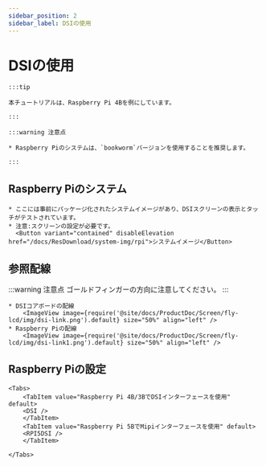 ```yaml
---
sidebar_position: 2
sidebar_label: DSIの使用
---
```







# DSIの使用

    :::tip

    本チュートリアルは、Raspberry Pi 4Bを例にしています。

    :::

    :::warning 注意点

    * Raspberry Piのシステムは、`bookworm`バージョンを使用することを推奨します。

    :::

## Raspberry Piのシステム
    * ここには事前にパッケージ化されたシステムイメージがあり、DSIスクリーンの表示とタッチがテストされています。
    * 注意:スクリーンの設定が必要です。
      <Button variant="contained" disableElevation href="/docs/ResDownload/system-img/rpi">システムイメージ</Button>

## 参照配線

:::warning 注意点
ゴールドフィンガーの方向に注意してください。
:::


    * DSIコアボードの配線
        <ImageView image={require('@site/docs/ProductDoc/Screen/fly-lcd/img/dsi-link.png').default} size="50%" align="left" />
    * Raspberry Piの配線
        <ImageView image={require('@site/docs/ProductDoc/Screen/fly-lcd/img/dsi-link1.png').default} size="50%" align="left" />

## Raspberry Piの設定

    <Tabs>
        <TabItem value="Raspberry Pi 4B/3BでDSIインターフェースを使用" default>
        <DSI />
        </TabItem>
        <TabItem value="Raspberry Pi 5BでMipiインターフェースを使用" default>
        <RPI5DSI />
        </TabItem>

    </Tabs>